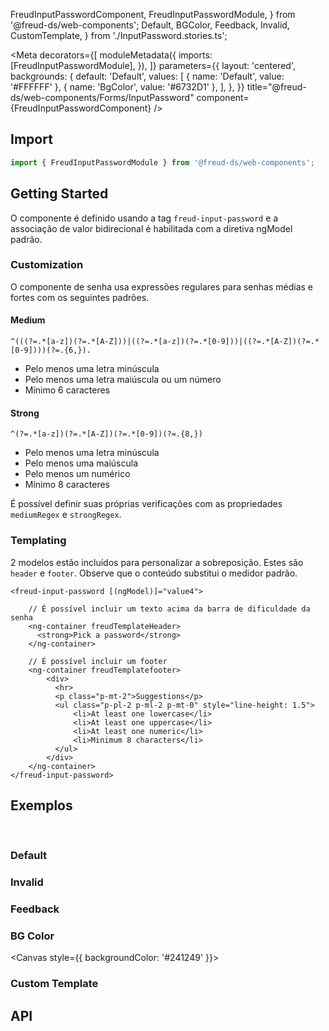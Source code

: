   FreudInputPasswordComponent,
  FreudInputPasswordModule,
} from '@freud-ds/web-components';
  Default,
  BGColor,
  Feedback,
  Invalid,
  CustomTemplate,
} from './InputPassword.stories.ts';

<Meta
  decorators={[
    moduleMetadata({
      imports: [FreudInputPasswordModule],
    }),
  ]}
  parameters={{
    layout: 'centered',
    backgrounds: {
      default: 'Default',
      values: [
        { name: 'Default', value: '#FFFFFF' },
        { name: 'BgColor', value: '#6732D1' },
      ],
    },
  }}
  title="@freud-ds/web-components/Forms/InputPassword"
  component={FreudInputPasswordComponent}
/>

<FreudHeaderComponent
  title="Input Password"
  description="O Input Text Password permite ao usuário inserir senhas."
/>

## <a id="importing"></a>Import

```ts
import { FreudInputPasswordModule } from '@freud-ds/web-components';
```

## Getting Started

O componente é definido usando a tag `freud-input-password` e a associação de valor bidirecional é habilitada com a diretiva ngModel padrão.

### Customization

O componente de senha usa expressões regulares para senhas médias e fortes com os seguintes padrões.

#### Medium

```
^(((?=.*[a-z])(?=.*[A-Z]))|((?=.*[a-z])(?=.*[0-9]))|((?=.*[A-Z])(?=.*[0-9])))(?=.{6,}).
```

- Pelo menos uma letra minúscula
- Pelo menos uma letra maiúscula ou um número
- Mínimo 6 caracteres

#### Strong

```
^(?=.*[a-z])(?=.*[A-Z])(?=.*[0-9])(?=.{8,})
```

- Pelo menos uma letra minúscula
- Pelo menos uma maiúscula
- Pelo menos um numérico
- Mínimo 8 caracteres

É possível definir suas próprias verificações com as propriedades `mediumRegex` e `strongRegex`.

### Templating

2 modelos estão incluídos para personalizar a sobreposição. Estes são `header` e `footer`. Observe que o conteúdo substitui o medidor padrão.

```
<freud-input-password [(ngModel)]="value4">

    // É possível incluir um texto acima da barra de dificuldade da senha
    <ng-container freudTemplateHeader>
      <strong>Pick a password</strong>
    </ng-container>

    // É possível incluir um footer
    <ng-container freudTemplatefooter>
        <div>
          <hr>
          <p class="p-mt-2">Suggestions</p>
          <ul class="p-pl-2 p-ml-2 p-mt-0" style="line-height: 1.5">
              <li>At least one lowercase</li>
              <li>At least one uppercase</li>
              <li>At least one numeric</li>
              <li>Minimum 8 characters</li>
          </ul>
        </div>
    </ng-container>
</freud-input-password>
```

## <a id="exemplos"></a>Exemplos

<br />

### Default

<Canvas>
  <Story story={Default} />
</Canvas>

### Invalid

<Canvas>
  <Story story={Invalid} />
</Canvas>

### Feedback

<Canvas>
  <Story story={Feedback} />
</Canvas>

### BG Color

<Canvas style={{ backgroundColor: '#241249' }}>
  <Story story={BGColor} />
</Canvas>

### Custom Template

<Canvas>
  <Story story={CustomTemplate} />
</Canvas>

## <a id="api"></a>API

<ArgTypes of={FreudInputPasswordComponent} />
